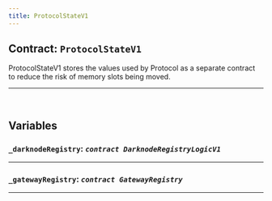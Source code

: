 ```yaml
---
title: ProtocolStateV1
---
```



<DocTag type={DocType.Reference} />

## Contract: `ProtocolStateV1`

ProtocolStateV1 stores the values used by Protocol as a
separate contract to reduce the risk of memory slots being moved.




<hr />


<br />

## Variables


### **`_darknodeRegistry`**: *`contract DarknodeRegistryLogicV1`*







<hr />

### **`_gatewayRegistry`**: *`contract GatewayRegistry`*







<hr />



